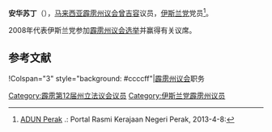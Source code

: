 {{noteTA
|G1=melayu
}}
{{Infobox Officeholder
|honorific-prefix = 
|name             = 安华苏丁
|original_name    = Mohd. Anuar bin Sudin
|honorific-suffix=
|image            = 
|image_wide       =

|constituency_AM = [[曾吉容|曾吉容]]
|assembly      = 霹雳州议会
|term_start      = 
|term_end       = 
|predecessor     = 
 |majority       = 
 |order2            =
|office2          = 
|term_start2       = 
 |term_end2         = 
|predecessor2      = 
 |successor2        = 
|birth_date       = 
|birth_place      = 
|death_date       = 
|death_place      =
|othername =
|nationality = {{MYS}}
|party            = {{伊斯兰党}}
|otherparty = 
|sex = 
|spouse           = 
|children         =
|religion         = [[伊斯兰教|伊斯兰教]]
|profession       = 
|alma_mater       = 
}}

'''安华苏丁'''（{{lang-ms|Mohd. Anuar bin Sudin}}），[[马来西亚|马来西亚]][[霹雳州|霹雳]][[霹雳州议会|州议会]][[曾吉容|曾吉容]]议员，[[马来西亚伊斯兰党|伊斯兰党]]党员<ref>[http://www.perak.gov.my/index.php/kerajaan-negeri/adun-perak ADUN Perak] {{Wayback|url=http://www.perak.gov.my/index.php/kerajaan-negeri/adun-perak |date=20130122011957 }}.: Portal Rasmi Kerajaan Negeri Perak, 2013-4-8:</ref>。

2008年代表伊斯兰党参加[[2008年马来西亚大选|霹雳州议会选举]]并赢得有关议席。

==参考文献==
{{reflist}}

{{start box}}
!Colspan="3" style="background: #ccccff"|[[霹雳州议会|霹雳州议会]]职务
{{S-before|<!--待补充-->}}
{{S-title|[[曾吉容议员|曾吉容议员]]|至今}}
{{S-inc}}
{{end box}}
{{马来西亚人物小作品}}

[[Category:霹雳第12届州立法议会议员|Category:霹雳第12届州立法议会议员]]
[[Category:伊斯兰党霹雳州议员|Category:伊斯兰党霹雳州议员]]
